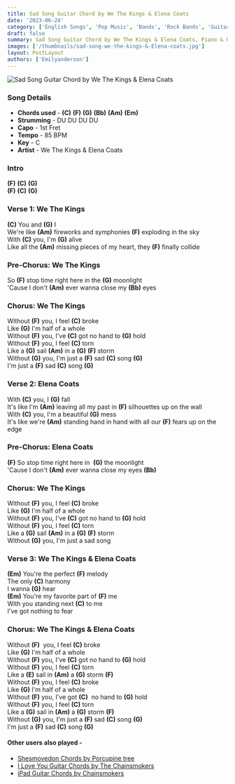 ```yaml
---
title: Sad Song Guitar Chord by We The Kings & Elena Coats
date: '2023-06-24'
category: ['English Songs', 'Pop Music', 'Bands', 'Rock Bands', 'Guitar Chords']
draft: false
summary: Sad Song Guitar Chord by We The Kings & Elena Coats, Piano & Ukulele Chords, Chords used - (C) (F) (G) (Bb) (Am) (Em), Capo - 1st Fret, Key - C Major
images: ['/thumbnails/sad-song-we-the-kings-&-Elena-coats.jpg']
layout: PostLayout
authors: ['Emilyanderson']
---
```


![Sad Song Guitar Chord by We The Kings & Elena Coats](/thumbnails/sad-song-we-the-kings-&-Elena-coats.jpg)

### Song Details

- **Chords used** - **(C)** **(F)** **(G)** **(Bb)** **(Am)** **(Em)**
- **Strumming** - DU DU DU DU
- **Capo** - 1st Fret
- **Tempo** - 85 BPM
- **Key** - C
- **Artist** - We The Kings & Elena Coats

### Intro

**(F)** **(C)** **(G)**\
**(F)** **(C)** **(G)**

### Verse 1: We The Kings

**(C)** You and **(G)** I\
We're like **(Am)** fireworks and symphonies **(F)** exploding in the sky\
With **(C)** you, I'm **(G)** alive\
Like all the **(Am)** missing pieces of my heart, they **(F)** finally collide

### Pre-Chorus: We The Kings

So **(F)** stop time right here in the **(G)** moonlight\
'Cause I don't **(Am)** ever wanna close my **(Bb)** eyes

### Chorus: We The Kings

Without **(F)** you, I feel **(C)** broke\
Like **(G)** I'm half of a whole\
Without **(F)** you, I've **(C)** got no hand to **(G)** hold\
Without **(F)** you, I feel **(C)** torn\
Like a **(G)** sail **(Am)** in a **(G)** **(F)** storm\
Without **(G)** you, I'm just a **(F)** sad **(C)** song **(G)**\
I'm just a **(F)** sad **(C)** song **(G)**

### Verse 2: Elena Coats

With **(C)** you, I **(G)** fall\
It's like I'm **(Am)** leaving all my past in **(F)** silhouettes up on the wall\
With **(C)** you, I'm a beautiful **(G)** mess\
It's like we're **(Am)** standing hand in hand with all our **(F)** fears up on the edge

### Pre-Chorus: Elena Coats

**(F)** So stop time right here in  **(G)** the moonlight\
'Cause I don't **(Am)** ever wanna close my eyes **(Bb)**

### Chorus: We The Kings

Without **(F)** you, I feel **(C)** broke\
Like **(G)** I'm half of a whole\
Without **(F)** you, I've **(C)** got no hand to **(G)** hold\
Without **(F)** you, I feel **(C)** torn\
Like a **(G)** sail **(Am)** in a **(G)** **(F)** storm\
Without **(G)** you, I'm just a sad song

### Verse 3: We The Kings & Elena Coats

**(Em)** You're the perfect **(F)** melody\
The only **(C)** harmony\
I wanna **(G)** hear\
**(Em)** You're my favorite part of **(F)** me\
With you standing next **(C)** to me\
I've got nothing to fear

### Chorus: We The Kings & Elena Coats

Without **(F)**  you, I feel **(C)** broke\
Like **(G)** I'm half of a whole\
Without **(F)** you, I've **(C)** got no hand to **(G)** hold\
Without **(F)** you, I feel **(C)** torn\
Like a **(E)** sail in **(Am)** a **(G)** storm **(F)**\
Without **(F)** you, I feel **(C)** broke\
Like **(G)** I'm half of a whole\
Without **(F)** you, I've got **(C)**  no hand to **(G)** hold\
Without **(F)** you, I feel **(C)** torn\
Like a **(G)** sail in **(Am)** a **(G)** storm **(F)**\
Without **(G)** you, I'm just a **(F)** sad **(C)** song **(G)**\
I'm just a **(F)** sad **(C)** song **(G)**

#### Other users also played -

- [Shesmovedon Chords by Porcupine tree](https://www.chordsco.com/chords/shesmovedon-chords-by-porcupine-tree)
- [I Love You Guitar Chords by The Chainsmokers](https://www.chordsco.com/chords/i-love-you-guitar-chords-by-the-chainsmokers)
- [iPad Guitar Chords by Chainsmokers](https://www.chordsco.com/chords/ipad-guitar-chords-by-chainsmokers)
